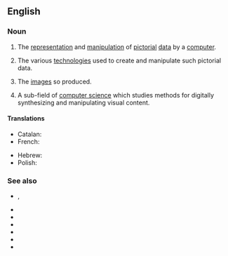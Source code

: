==English==
{{wikipedia}}

===Noun===
{{en-plural noun}}

# {{lb|en|computing}} The [[representation]] and [[manipulation]] of [[pictorial]] [[data]] by a [[computer]].
# {{lb|en|computing}} The various [[technologies]] used to create and manipulate such pictorial data.
# {{lb|en|computing}} The [[image]]s so produced.
# {{lb|en|computing}} A sub-field of [[computer science]] which studies methods for digitally synthesizing and manipulating visual content.

====Translations====
{{trans-top|representation and manipulation of pictures by computer}}
* Catalan: {{t+|ca|infografia|m}}
* French: {{t+|fr|infographie|f}}
{{trans-mid}}
* Hebrew: {{t|he|גְּרָפִיקָה מַחְשְׁבִית|f|tr=g'rafiká makh'shevít}}
* Polish: {{t|pl|grafika komputerowa|f}}
{{trans-bottom}}

===See also===
* {{l|en|CAD}}, {{l|en|computer-aided design}}
* {{l|en|image compression}}
* {{l|en|pixel}}
* {{l|en|ray tracing}}
* {{l|en|rendering}}
* {{l|en|raster graphics}}
* {{l|en|vector graphics}}